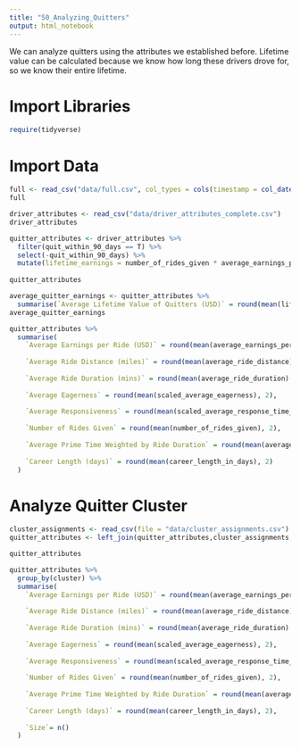 ```yaml
---
title: "50_Analyzing_Quitters"
output: html_notebook
---
```

We can analyze quitters using the attributes we established before.
Lifetime value can be calculated because we know how long these drivers drove for, so we know their entire lifetime.

# Import Libraries
```r
require(tidyverse)
```

# Import Data
```r
full <- read_csv("data/full.csv", col_types = cols(timestamp = col_datetime(format = "%Y-%m-%d%.%H:%M:%S%.")))
full

driver_attributes <- read_csv("data/driver_attributes_complete.csv")
driver_attributes
```

```r
quitter_attributes <- driver_attributes %>% 
  filter(quit_within_90_days == T) %>% 
  select(-quit_within_90_days) %>% 
  mutate(lifetime_earnings = number_of_rides_given * average_earnings_per_ride)
  
quitter_attributes
```

```r
average_quitter_earnings <- quitter_attributes %>% 
  summarise(`Average Lifetime Value of Quitters (USD)` = round(mean(lifetime_earnings),2))
average_quitter_earnings
```

```r
quitter_attributes %>%
  summarise(
    `Average Earnings per Ride (USD)` = round(mean(average_earnings_per_ride), 2),
    
    `Average Ride Distance (miles)` = round(mean(average_ride_distance) * 0.000621371, 2),
    
    `Average Ride Duration (mins)` = round(mean(average_ride_duration) / 60 , 2),
    
    `Average Eagerness` = round(mean(scaled_average_eagerness), 2),
    
    `Average Responsiveness` = round(mean(scaled_average_response_time_ranking), 2),
    
    `Number of Rides Given` = round(mean(number_of_rides_given), 2),
    
    `Average Prime Time Weighted by Ride Duration` = round(mean(average_prime_time_weighted_by_ride_duration), 2),
    
    `Career Length (days)` = round(mean(career_length_in_days), 2)
  )
```

# Analyze Quitter Cluster

```r
cluster_assignments <- read_csv(file = "data/cluster_assignments.csv")
quitter_attributes <- left_join(quitter_attributes,cluster_assignments,by="driver_id")

quitter_attributes
```

```r
quitter_attributes %>% 
  group_by(cluster) %>% 
  summarise(
    `Average Earnings per Ride (USD)` = round(mean(average_earnings_per_ride), 2),
    
    `Average Ride Distance (miles)` = round(mean(average_ride_distance) * 0.000621371, 2),
    
    `Average Ride Duration (mins)` = round(mean(average_ride_duration) / 60 , 2),
    
    `Average Eagerness` = round(mean(scaled_average_eagerness), 2),
    
    `Average Responsiveness` = round(mean(scaled_average_response_time_ranking), 2),
    
    `Number of Rides Given` = round(mean(number_of_rides_given), 2),
    
    `Average Prime Time Weighted by Ride Duration` = round(mean(average_prime_time_weighted_by_ride_duration), 2),
    
    `Career Length (days)` = round(mean(career_length_in_days), 2),
    
    `Size`= n()
  )
```

